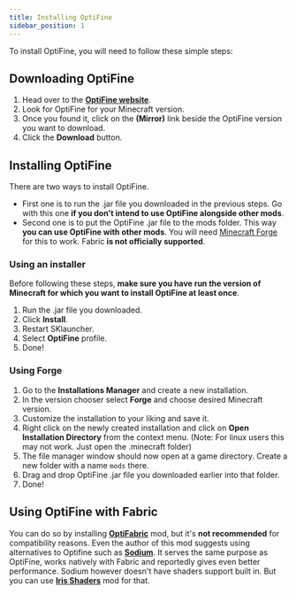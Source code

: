 ```yaml
---
title: Installing OptiFine
sidebar_position: 1
---
```


To install OptiFine, you will need to follow these simple steps:

## Downloading OptiFine
1. Head over to the **[OptiFine website](https://optifine.net)**.
2. Look for OptiFine for your Minecraft version.
3. Once you found it, click on the **(Mirror)** link beside the OptiFine version you want to download.
4. Click the **Download** button.

## Installing OptiFine
There are two ways to install OptiFine.

* First one is to run the .jar file you downloaded in the previous steps. Go with this one **if you don't intend to use OptiFine alongside other mods**.
* Second one is to put the OptiFine .jar file to the mods folder. This way **you can use OptiFine with other mods**. You will need [Minecraft Forge](https://files.minecraftforge.net) for this to work. Fabric **is not officially supported**.

### Using an installer
Before following these steps, **make sure you have run the version of Minecraft for which you want to install OptiFine at least once**.
1. Run the .jar file you downloaded.
2. Click **Install**.
3. Restart SKlauncher.
4. Select **OptiFine** profile.
5. Done!

### Using Forge
1. Go to the **Installations Manager** and create a new installation.
2. In the version chooser select **Forge** and choose desired Minecraft version.
3. Customize the installation to your liking and save it.
4. Right click on the newly created installation and click on **Open Installation Directory** from the context menu. (Note: For linux users this may not work. Just open the .minecraft folder)
5. The file manager window should now open at a game directory. Create a new folder with a name `mods` there.
6. Drag and drop OptiFine .jar file you downloaded earlier into that folder.
7. Done!

## Using OptiFine with Fabric
You can do so by installing **[OptiFabric](https://www.curseforge.com/minecraft/mc-mods/optifabric)** mod, but it's **<span className="text--danger">not recommended</span>** for compatibility reasons. Even the author of this mod suggests using alternatives to Optifine such as **[Sodium](https://modrinth.com/mod/sodium)**. It serves the same purpose as OptiFine, works natively with Fabric and reportedly gives even better performance. Sodium however doesn't have shaders support built in. But you can use **[Iris Shaders](https://modrinth.com/mod/Iris)** mod for that.
